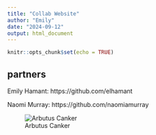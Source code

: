 ```yaml
---
title: "Collab Website"
author: "Emily"
date: "2024-09-12"
output: html_document
---
```


```r
knitr::opts_chunk$set(echo = TRUE)
```


## partners

Emily Hamant: https://github.com/elhamant

Naomi Murray: https://github.com/naomiamurray

![Arbutus Canker](https://www.bpmcdn.com/f/files/sooke/import/2017-04/24440sookeGNG-ArbutusfungusPMar2515.jpg;w=725)
